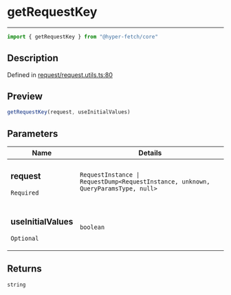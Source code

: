 

# getRequestKey

<div class="api-docs__separator" data-reactroot="">

---

</div><div class="api-docs__import" data-reactroot="">

```ts
import { getRequestKey } from "@hyper-fetch/core"
```

</div><div class="api-docs__section">

## Description

</div><div class="api-docs__description"><span class="api-docs__do-not-parse">



</span></div><p class="api-docs__definition">

Defined in [request/request.utils.ts:80](https://github.com/BetterTyped/hyper-fetch/blob/3f01c37e/packages/core/src/request/request.utils.ts#L80)

</p><div class="api-docs__section">

## Preview

</div><div class="api-docs__preview fn">

```ts
getRequestKey(request, useInitialValues)
```

</div><div class="api-docs__section">

## Parameters

</div><div class="api-docs__parameters"><table><thead><tr><th>Name</th><th>Details</th></tr></thead><tbody><tr param-data="request"><td class="api-docs__param-name required">

### request 

`Required`

</td><td class="api-docs__param-type">

`RequestInstance | RequestDump<RequestInstance, unknown, QueryParamsType, null>`

</td></tr><tr param-data="useInitialValues"><td class="api-docs__param-name optional">

### useInitialValues 

`Optional`

</td><td class="api-docs__param-type">

`boolean`

</td></tr></tbody></table></div><div class="api-docs__section">

## Returns

</div><div class="api-docs__returns">

```ts
string
```

</div>